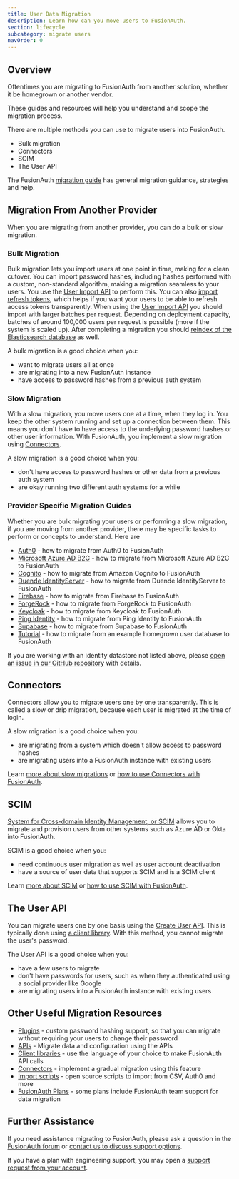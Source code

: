 ```yaml
---
title: User Data Migration
description: Learn how can you move users to FusionAuth.
section: lifecycle
subcategory: migrate users
navOrder: 0
---
```


## Overview

Oftentimes you are migrating to FusionAuth from another solution, whether it be homegrown or another vendor.

These guides and resources will help you understand and scope the migration process.

There are multiple methods you can use to migrate users into FusionAuth.

* Bulk migration
* Connectors
* SCIM
* The User API

The FusionAuth [migration guide](/docs/lifecycle/migrate-users/general-migration) has general migration guidance, strategies and help.

## Migration From Another Provider

When you are migrating from another provider, you can do a bulk or slow migration.

### Bulk Migration

Bulk migration lets you import users at one point in time, making for a clean cutover. You can import password hashes, including hashes performed with a custom, non-standard algorithm, making a migration seamless to your users. You use the [User Import API](/docs/apis/users#import-users) to perform this. You can also [import refresh tokens](/docs/apis/users#import-refresh-tokens), which helps if you want your users to be able to refresh access tokens transparently. When using the [User Import API](/docs/apis/users#import-users) you should import with larger batches per request.  Depending on deployment capacity, batches of around 100,000 users per request is possible (more if the system is scaled up). After completing a migration you should [reindex of the Elasticsearch database](/docs/lifecycle/manage-users/search/search#reindexing-elasticsearch) as well.

A bulk migration is a good choice when you:

* want to migrate users all at once
* are migrating into a new FusionAuth instance
* have access to password hashes from a previous auth system

### Slow Migration

With a slow migration, you move users one at a time, when they log in. You keep the other system running and set up a connection between them. This means you don't have to have access to the underlying password hashes or other user information. With FusionAuth, you implement a slow migration using [Connectors](/docs/lifecycle/migrate-users/connectors/).

A slow migration is a good choice when you:

* don't have access to password hashes or other data from a previous auth system
* are okay running two different auth systems for a while

### Provider Specific Migration Guides

Whether you are bulk migrating your users or performing a slow migration, if you are moving from another provider, there may be specific tasks to perform or concepts to understand. Here are 

* [Auth0](/docs/lifecycle/migrate-users/provider-specific/auth0) - how to migrate from Auth0 to FusionAuth
* [Microsoft Azure AD B2C](/docs/lifecycle/migrate-users/provider-specific/azureadb2c) - how to migrate from Microsoft Azure AD B2C to FusionAuth
* [Cognito](/docs/lifecycle/migrate-users/provider-specific/cognito) - how to migrate from Amazon Cognito to FusionAuth
* [Duende IdentityServer](/docs/lifecycle/migrate-users/provider-specific/duende) - how to migrate from Duende IdentityServer to FusionAuth
* [Firebase](/docs/lifecycle/migrate-users/provider-specific/firebase) - how to migrate from Firebase to FusionAuth
* [ForgeRock](/docs/lifecycle/migrate-users/provider-specific/forgerock) - how to migrate from ForgeRock to FusionAuth
* [Keycloak](/docs/lifecycle/migrate-users/provider-specific/keycloak) - how to migrate from Keycloak to FusionAuth
* [Ping Identity](/docs/lifecycle/migrate-users/provider-specific/pingone) - how to migrate from Ping Identity to FusionAuth
* [Supabase](/docs/lifecycle/migrate-users/provider-specific/supabase) - how to migrate from Supabase to FusionAuth
* [Tutorial](/docs/lifecycle/migrate-users/provider-specific/tutorial) - how to migrate from an example homegrown user database to FusionAuth

If you are working with an identity datastore not listed above, please [open an issue in our GitHub repository](https://github.com/FusionAuth/fusionauth-issues/issues/) with details.

## Connectors

<PremiumPlanBlurb />

Connectors allow you to migrate users one by one transparently. This is called a slow or drip migration, because each user is migrated at the time of login. 

A slow migration is a good choice when you:

* are migrating from a system which doesn't allow access to password hashes
* are migrating users into a FusionAuth instance with existing users

Learn [more about slow migrations](/articles/identity-basics/slow-migration) or [how to use Connectors with FusionAuth](/docs/lifecycle/migrate-users/connectors).

## SCIM

<EnterprisePlanBlurb />

[System for Cross-domain Identity Management, or SCIM](/docs/lifecycle/migrate-users/scim/scim) allows you to migrate and provision users from other systems such as Azure AD or Okta into FusionAuth.

SCIM is a good choice when you:

* need continuous user migration as well as user account deactivation
* have a source of user data that supports SCIM and is a SCIM client

Learn [more about SCIM](/articles/identity-basics/what-is-scim) or [how to use SCIM with FusionAuth](/docs/lifecycle/migrate-users/scim/scim).

## The User API

You can migrate users one by one basis using the [Create User API](/docs/apis/users). This is typically done using [a client library](/docs/sdks/). With this method, you cannot migrate the user's password.

The User API is a good choice when you:

* have a few users to migrate
* don't have passwords for users, such as when they authenticated using a social provider like Google
* are migrating users into a FusionAuth instance with existing users

## Other Useful Migration Resources

* [Plugins](/docs/extend/code/password-hashes/) - custom password hashing support, so that you can migrate without requiring your users to change their password
* [APIs](/docs/apis/) - Migrate data and configuration using the APIs
* [Client libraries](/docs/sdks/) - use the language of your choice to make FusionAuth API calls
* [Connectors](/docs/lifecycle/migrate-users/connectors/) - implement a gradual migration using this feature
* [Import scripts](https://github.com/FusionAuth/fusionauth-import-scripts) - open source scripts to import from CSV, Auth0 and more
* [FusionAuth Plans](/pricing) - some plans include FusionAuth team support for data migration

## Further Assistance

If you need assistance migrating to FusionAuth, please ask a question in the <a href="/community/forum/" target="_blank">FusionAuth forum</a> or <a href="/contact" target="_blank">contact us to discuss support options</a>.

If you have a plan with engineering support, you may open a <a href="https://account.fusionauth.io/account/support/" target="_blank">support request from your account</a>.
